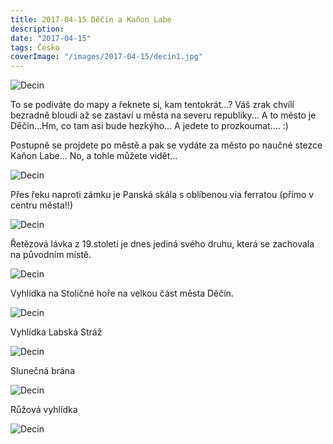 ```yaml
---
title: 2017-04-15 Děčín a Kaňon Labe
description:
date: "2017-04-15"
tags: Česko
coverImage: "/images/2017-04-15/decin1.jpg"
---
```


<Image
  src="/images/2017-04-15/decin1.jpg"
  alt="Decin"
  width={1280}
  height={750}
  priority
  className="next-image"
/>

To se podíváte do mapy a řeknete si, kam tentokrát...? Váš zrak chvílí bezradně bloudí až se zastaví u města na severu republiky... A to město je Děčín...Hm, co tam asi bude hezkýho... A jedete to prozkoumat.... :)

Postupně se projdete po městě a pak se vydáte za město po naučné stezce Kaňon Labe... No, a tohle můžete vidět...

<Image
  src="/images/2017-04-15/decin2.jpg"
  alt="Decin"
  width={1280}
  height={750}
  priority
  className="next-image"
/>

Přes řeku naproti zámku je Panská skála s oblíbenou via ferratou (přímo v centru města!!)

<Image
  src="/images/2017-04-15/decin3.jpg"
  alt="Decin"
  width={1280}
  height={750}
  priority
  className="next-image"
/>

Řetězová lávka z 19.století je dnes jediná svého druhu, která se zachovala na původním místě.

<div className="flex justify-center">
  <Image
    src="/images/2017-04-15/decin4.jpg"
    alt="Decin"
    width={750}
    height={1080}
    priority
    className="next-image"
  />
</div>

Vyhlídka na Stoličné hoře na velkou část města Děčín.

<Image
  src="/images/2017-04-15/decin5.jpg"
  alt="Decin"
  width={1280}
  height={750}
  priority
  className="next-image"
/>

Vyhlídka Labská Stráž

<Image
  src="/images/2017-04-15/decin6.jpg"
  alt="Decin"
  width={1280}
  height={750}
  priority
  className="next-image"
/>

Slunečná brána

<Image
  src="/images/2017-04-15/decin7.jpg"
  alt="Decin"
  width={1280}
  height={750}
  priority
  className="next-image"
/>

Růžová vyhlídka

<Image
  src="/images/2017-04-15/decin8.jpg"
  alt="Decin"
  width={1280}
  height={750}
  priority
  className="next-image"
/>
